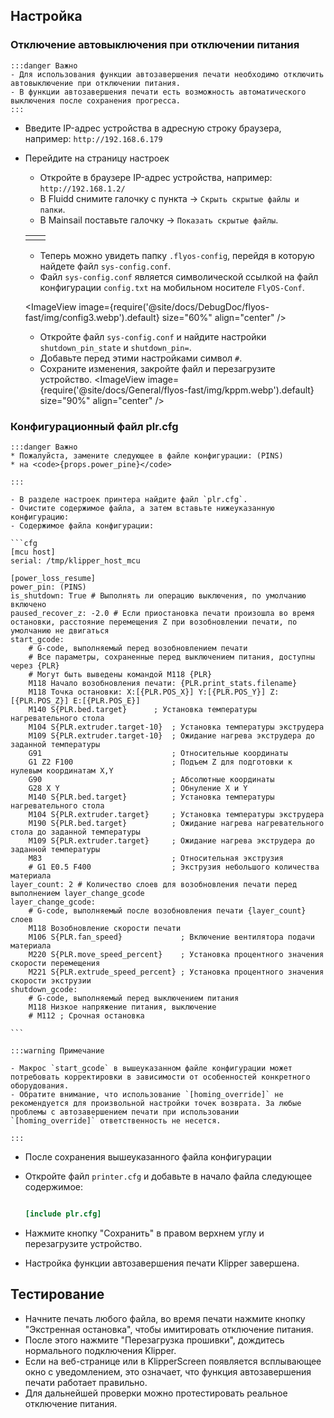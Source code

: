 ## Настройка

### Отключение автовыключения при отключении питания
    :::danger Важно
    - Для использования функции автозавершения печати необходимо отключить автовыключение при отключении питания.
    - В функции автозавершения печати есть возможность автоматического выключения после сохранения прогресса.
    :::

- Введите IP-адрес устройства в адресную строку браузера, например: `http://192.168.6.179`
- Перейдите на страницу настроек
    - Откройте в браузере IP-адрес устройства, например: `http://192.168.1.2/`
    - В Fluidd снимите галочку с пункта -> `Скрыть скрытые файлы и папки`.
    - В Mainsail поставьте галочку -> `Показать скрытые файлы`.
    
    <table>
      <tr>
        <td>
          <ImageView image={require('@site/docs/DebugDoc/flyos-fast/img/config1.webp').default} size="100%" align="center" />
        </td>
        <td>
          <ImageView image={require('@site/docs/DebugDoc/flyos-fast/img/config2.webp').default} size="85%" align="center" />
        </td>
      </tr>
    </table>

    - Теперь можно увидеть папку `.flyos-config`, перейдя в которую найдете файл `sys-config.conf`.
    - Файл `sys-config.conf` является символической ссылкой на файл конфигурации `config.txt` на мобильном носителе `FlyOS-Conf`.

    <ImageView image={require('@site/docs/DebugDoc/flyos-fast/img/config3.webp').default} size="60%" align="center" />

    - Откройте файл `sys-config.conf` и найдите настройки `shutdown_pin_state` и `shutdown_pin=`.
    - Добавьте перед этими настройками символ `#`.
    - Сохраните изменения, закройте файл и перезагрузите устройство.
    <ImageView image={require('@site/docs/General/flyos-fast/img/kppm.webp').default} size="90%" align="center" />

### Конфигурационный файл plr.cfg
    :::danger Важно
    * Пожалуйста, замените следующее в файле конфигурации: (PINS)  
    * на <code>{props.power_pine}</code>

    :::

    - В разделе настроек принтера найдите файл `plr.cfg`.
    - Очистите содержимое файла, а затем вставьте нижеуказанную конфигурацию:
    - Содержимое файла конфигурации:

    ```cfg
    [mcu host]   
    serial: /tmp/klipper_host_mcu
    
    [power_loss_resume]
    power_pin: (PINS)
    is_shutdown: True # Выполнять ли операцию выключения, по умолчанию включено
    paused_recover_z: -2.0 # Если приостановка печати произошла во время остановки, расстояние перемещения Z при возобновлении печати, по умолчанию не двигаться
    start_gcode:
        # G-code, выполняемый перед возобновлением печати
        # Все параметры, сохраненные перед выключением питания, доступны через {PLR}
        # Могут быть выведены командой M118 {PLR}
        M118 Начало возобновления печати: {PLR.print_stats.filename}
        M118 Точка остановки: X:[{PLR.POS_X}] Y:[{PLR.POS_Y}] Z:[{PLR.POS_Z}] E:[{PLR.POS_E}]
        M140 S{PLR.bed.target}      ; Установка температуры нагревательного стола
        M104 S{PLR.extruder.target-10}  ; Установка температуры экструдера
        M109 S{PLR.extruder.target-10}  ; Ожидание нагрева экструдера до заданной температуры
        G91                             ; Относительные координаты
        G1 Z2 F100                      ; Подъем Z для подготовки к нулевым координатам X,Y
        G90                             ; Абсолютные координаты
        G28 X Y                         ; Обнуление X и Y
        M140 S{PLR.bed.target}          ; Установка температуры нагревательного стола
        M104 S{PLR.extruder.target}     ; Установка температуры экструдера
        M190 S{PLR.bed.target}          ; Ожидание нагрева нагревательного стола до заданной температуры
        M109 S{PLR.extruder.target}     ; Ожидание нагрева экструдера до заданной температуры
        M83                             ; Относительная экструзия
        # G1 E0.5 F400                  ; Экструзия небольшого количества материала
    layer_count: 2 # Количество слоев для возобновления печати перед выполнением layer_change_gcode
    layer_change_gcode:                
        # G-code, выполняемый после возобновления печати {layer_count} слоев
        M118 Возобновление скорости печати
        M106 S{PLR.fan_speed}             ; Включение вентилятора подачи материала
        M220 S{PLR.move_speed_percent}    ; Установка процентного значения скорости перемещения
        M221 S{PLR.extrude_speed_percent} ; Установка процентного значения скорости экструзии
    shutdown_gcode:
        # G-code, выполняемый перед выключением питания
        M118 Низкое напряжение питания, выключение
        # M112 ; Срочная остановка

    ```

    :::warning Примечание

    - Макрос `start_gcode` в вышеуказанном файле конфигурации может потребовать корректировки в зависимости от особенностей конкретного оборудования.
    - Обратите внимание, что использование `[homing_override]` не рекомендуется для произвольной настройки точек возврата. За любые проблемы с автозавершением печати при использовании `[homing_override]` ответственность не несется.

    :::

- После сохранения вышеуказанного файла конфигурации
- Откройте файл `printer.cfg` и добавьте в начало файла следующее содержимое:

    ```cfg

    [include plr.cfg]

    ```

- Нажмите кнопку "Сохранить" в правом верхнем углу и перезагрузите устройство.
- Настройка функции автозавершения печати Klipper завершена.

## Тестирование

- Начните печать любого файла, во время печати нажмите кнопку "Экстренная остановка", чтобы имитировать отключение питания.
- После этого нажмите "Перезагрузка прошивки", дождитесь нормального подключения Klipper.
- Если на веб-странице или в KlipperScreen появляется всплывающее окно с уведомлением, это означает, что функция автозавершения печати работает правильно.
- Для дальнейшей проверки можно протестировать реальное отключение питания.
